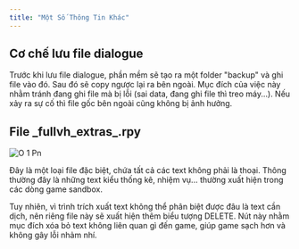 ```yaml
---
title: "Một Số Thông Tin Khác"
---
```


## Cơ chế lưu file dialogue

Trước khi lưu file dialogue, phần mềm sẽ tạo ra một folder "backup" và ghi file vào đó. Sau đó sẽ copy ngược lại ra bên ngoài. Mục đích của việc này nhằm tránh đang ghi file mà bị lỗi (sai data, đang ghi file thì treo máy...). Nếu xảy ra sự cố thì file gốc bên ngoài cũng không bị ảnh hưởng.

## File \_fullvh_extras\_.rpy

![O 1 Pn](/images/o_1.png)

Đây là một loại file đặc biệt, chứa tất cả các text không phải là thoại. Thông thường đây là những text kiểu thống kê, nhiệm vụ... thường xuất hiện trong các dòng game sandbox.

Tuy nhiên, vì trình trích xuất text không thể phân biệt được đâu là text cần dịch, nên riêng file này sẽ xuất hiện thêm biểu tượng DELETE. Nút này nhằm mục đích xóa bỏ text không liên quan gì đến game, giúp game sạch hơn và không gây lỗi nhảm nhí.